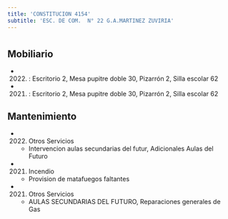 ```yaml
---
title: 'CONSTITUCION 4154'
subtitle: 'ESC. DE COM.  N° 22 G.A.MARTINEZ ZUVIRIA'
---
```


#


## Mobiliario

*  (2022) : Escritorio 2, Mesa pupitre doble 30, Pizarrón 2, Silla escolar 62 

*  (2021) : Escritorio 2, Mesa pupitre doble 30, Pizarrón 2, Silla escolar 62 





## Mantenimiento

*  (2022) Otros Servicios 
    + Intervencion aulas secundarias del futur, Adicionales Aulas del Futuro

*  (2021) Incendio 
    + Provision de matafuegos faltantes

*  (2021) Otros Servicios 
    + AULAS SECUNDARIAS DEL FUTURO, Reparaciones generales de Gas



